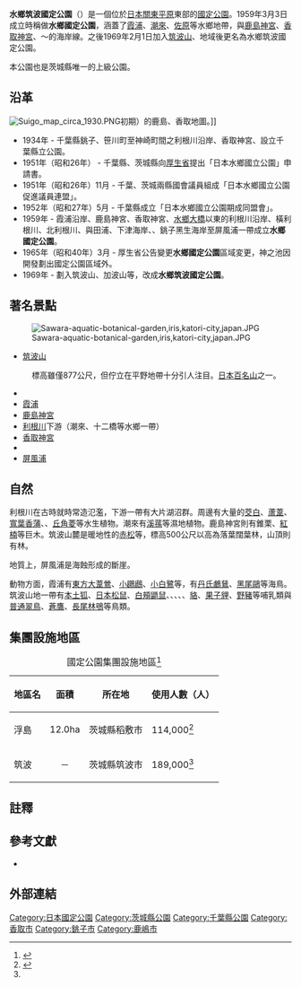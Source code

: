 {{Infobox protected area
| name            = 水鄉筑波國定公園
| alt_name        = Suigō-Tsukuba Quasi-National Park<br>{{lang|ja|水郷筑波国定公園}}
| iucn_category   = V
| photo           = Mt.Tsukuba.jpg
| photo_width     = 
| photo_caption   = 筑波山
| map             = Japan
| map_width       = 250
| location        = {{JPN}}[[茨城縣|茨城縣]]、[[千葉縣|千葉縣]]
| nearest_city    = 
| lat_d = 36
| lat_m = 1
| lat_s = 57
| lat_NS = N
| long_d = 140
| long_m = 26
| long_s = 00
| long_EW = E 
| area            = {{convert|34956|ha|km2|sigfig=3}}}<ref>{{Cite web |url=https://www.env.go.jp/park/doc/data/quasi/qnp_2.pdf |title=国定公園地種区分別面積 |year=2016 |format=PDF |publisher=[[環境省|環境省]] |accessdate=2016-08-24 |archive-date=2020-12-08 |archive-url=https://web.archive.org/web/20201208084302/https://www.env.go.jp/park/doc/data/quasi/qnp_2.pdf |dead-url=no }}</ref>
| established     = 1959年3月3日
| visitation_num  = 16,130,000人次
| visitation_year = 2018年
| visitation_ref  =  <ref>{{Cite web |url=http://www.env.go.jp/park/doc/data/natural/data/naturalpark_6.xls |title=国定公園の利用者数（公園、年次別） |work=関連法令・各種資料 > 自然保護各種データ |publisher=環境省 |access-date=2020-10-16 |archive-date=2020-10-10 |archive-url=https://web.archive.org/web/20201010195002/http://www.env.go.jp/park/doc/data/natural/data/naturalpark_6.xls |dead-url=no }}</ref>
| url             = 
}}
'''水鄉筑波國定公園'''（{{jpn|j=水郷筑波国定公園|hg=すいごうつくばこくていこうえん|rm=Suigō Tsukuba Kokutei Kōen}}）是一個位於[[日本|日本]][[關東平原|關東平原]]東部的[[國定公園|國定公園]]。1959年3月3日成立時稱做'''水鄉國定公園'''，涵蓋了[[霞浦_(湖泊)|霞浦]]、[[潮來市|潮來]]、[[佐原市|佐原]]等水鄉地帶，與[[鹿島神宮|鹿島神宮]]、[[香取神宮|香取神宮]]、{{link-ja|犬吠埼|犬吠埼}}～{{link-ja|屏風ヶ浦|屏風ヶ浦}}的海岸線。之後1969年2月1日加入[[筑波山|筑波山]]、{{link-ja|加波山|加波山}}地域後更名為水鄉筑波國定公園。

本公園也是茨城縣唯一的上級公園。

==沿革==
[[File:Suigo_map_circa_1930.PNG|thumb]]初期）的鹿島、香取地圖。]]
* 1934年 - 千葉縣銚子、笹川町至神崎町間之利根川沿岸、香取神宮、{{link-ja|手賀沼|手賀沼}}設立千葉縣立公園。 
* 1951年（昭和26年） - 千葉縣、茨城縣向[[厚生省|厚生省]]提出「日本水鄉國立公園」申請書。
* 1951年（昭和26年）11月 - 千葉、茨城兩縣國會議員組成「日本水鄉國立公園促進議員連盟」。
* 1952年（昭和27年）5月 - 千葉縣成立「日本水鄉國立公園期成同盟會」。
* 1959年 - 霞浦沿岸、鹿島神宮、香取神宮、[[水鄉大橋|水鄉大橋]]以東的利根川沿岸、橫利根川、北利根川、與田浦、下津海岸、{{link-ja|神之池|神之池}}、銚子黑生海岸至屏風浦一帶成立'''水鄉國定公園'''。
* 1965年（昭和40年）3月 - 厚生省公告變更'''水鄉國定公園'''區域変更，神之池因開發劃出國定公園區域外{{sfn|鹿島開発史|1990|p=250}}。
* 1969年 - 劃入筑波山、加波山等，改成'''水鄉筑波國定公園'''。

==著名景點==
[[File:Sawara-aquatic-botanical-garden,iris,katori-city,japan.JPG|thumb]]
* [[筑波山|筑波山]]
:標高雖僅877公尺，但佇立在平野地帶十分引人注目。[[日本百名山|日本百名山]]之一。
* {{link-ja|加波山|加波山}}
* [[霞浦_(湖泊)|霞浦]]
* [[鹿島神宮|鹿島神宮]] 
* [[利根川|利根川]]下游（潮來、十二橋等水鄉一帶） 
* [[香取神宮|香取神宮]]
* {{link-ja|犬吠埼|犬吠埼}}
* [[屏風浦|屏風浦]]
== 自然 ==
利根川在古時就時常造氾濫，下游一帶有大片湖沼群。周邊有大量的[[茭白|茭白]]、[[蘆葦|蘆葦]]、[[寬葉香蒲|寬葉香蒲]]、{{link-ja|荇菜|アサザ}}、[[丘角菱|丘角菱]]等水生植物。潮來有[[溪蓀|溪蓀]]等濕地植物。鹿島神宮則有錐栗、[[紅楠|紅楠]]等巨木。筑波山麓是暖地性的[[赤松|赤松]]等，標高500公尺以高為落葉闊葉林，山頂則有{{link-ja|日本山毛櫸|ブナ}}林。

地質上，屏風浦是海蝕形成的斷崖。

動物方面，霞浦有[[東方大葦鶯|東方大葦鶯]]、[[小鸊鷉|小鸊鷉]]、[[小白鷺|小白鷺]]等，{{link-ja|犬吠埼|犬吠埼}}有[[丹氏鸕鶿|丹氏鸕鶿]]、[[黑尾鷗|黑尾鷗]]等海鳥。筑波山地一帶有[[赤狐|本土狐]]、[[日本松鼠|日本松鼠]]、[[白頰鼯鼠|白頰鼯鼠]]、{{link-ja|日本鼬|ニホンイタチ}}、{{link-ja|日本貂|テン}}、{{link-ja|日本兔|ニホンノウサギ}}、{{link-ja|日本獾|ニホンアナグマ}}、[[貉|貉]]、[[果子貍|果子貍]]、[[野豬|野豬]]等哺乳類與[[普通翠鳥|普通翠鳥]]、[[蒼鷹|蒼鷹]]、[[長尾林鴞|長尾林鴞]]等鳥類。

== 集團設施地區 ==
{| class="wikitable" style="text-align:left; font-size:95%"
|+ 國定公園集團設施地區<ref>{{Cite web |url=http://www.env.go.jp/park/doc/data/quasi/qnp_7.pdf |title=国定公園集団施設地区 |year=2020 |format=PDF |publisher=環境省 |access-date=2020-10-16 |archive-date=2020-12-08 |archive-url=https://web.archive.org/web/20201208084333/http://www.env.go.jp/park/doc/data/quasi/qnp_7.pdf |dead-url=no }}</ref>
!地區名
!面積
!所在地
!使用人數（人）
|-
|浮島||12.0ha||茨城縣稻敷市||114,000<ref name="集団施設地区等利用者数">{{Cite web|url=http://www.env.go.jp/park/doc/data/natural/data/naturalpark_7.xls|title=国定公園集団施設地区等利用者数|publisher=環境省|access-date=2020-10-16|archive-date=2020-12-08|archive-url=https://web.archive.org/web/20201208084338/http://www.env.go.jp/park/doc/data/natural/data/naturalpark_7.xls|dead-url=no}}</ref>
|-
|筑波||<div style="text-align: center;">－</div>||茨城縣筑波市||189,000<ref name="集団施設地区等利用者数"/>
|}

== 註釋 ==
{{Reflist}}
== 參考文獻 ==

* {{cite book|author=茨城県企画部県央・鹿行振興課|title=鹿島開発史|editor=鹿島開発史編纂委員会|year=1990|date=1990年（平成2年）3月31日|publisher=第一法規出版|location=東京都港区青山|ref={{sfnRef|鹿島開発史|1990}}}}

== 外部連結 ==
{{commonscat|Suigo-Tsukuba Quasi-National Park}}

{{国定公园列表}}
{{DEFAULTSORT:Suigo Tsukuba}}

[[Category:日本國定公園|Category:日本國定公園]]
[[Category:茨城縣公園|Category:茨城縣公園]]
[[Category:千葉縣公園|Category:千葉縣公園]]
[[Category:香取市|Category:香取市]]
[[Category:銚子市|Category:銚子市]]
[[Category:鹿嶋市|Category:鹿嶋市]]